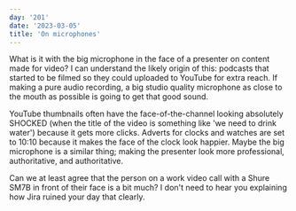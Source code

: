 ```yaml
---
day: '201'
date: '2023-03-05'
title: 'On microphones'
---
```


What is it with the big microphone in the face of a presenter on content made for video? I can understand the likely origin of this: podcasts that started to be filmed so they could uploaded to YouTube for extra reach. If making a pure audio recording, a big studio quality microphone as close to the mouth as possible is going to get that good sound.

YouTube thumbnails often have the face-of-the-channel looking absolutely SHOCKED (when the title of the video is something like 'we need to drink water') because it gets more clicks. Adverts for clocks and watches are set to 10:10 because it makes the face of the clock look happier. Maybe the big microphone is a similar thing; making the presenter look more professional, authoritative, and authoritative.

Can we at least agree that the person on a work video call with a Shure SM7B in front of their face is a bit much? I don't need to hear you explaining how Jira ruined your day that clearly.
